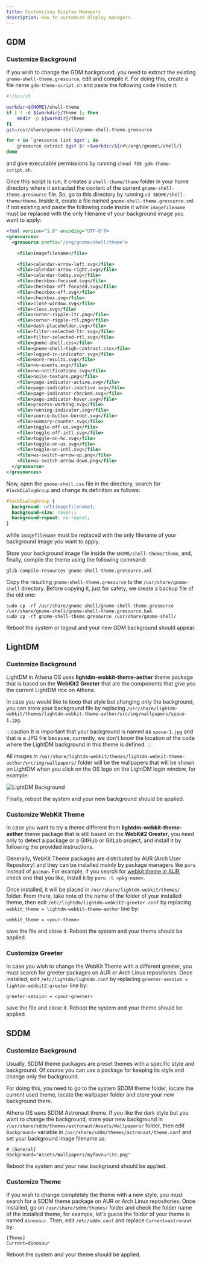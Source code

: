 ```yaml
---
title: Customizing Display Managers
description: How to customize display managers.
---
```


## GDM

### Customize Background

If you wish to change the GDM background, you need to extract the existing `gnome-shell-theme.gresource`, edit and compile it. For doing this, create a file name `gdm-theme-script.sh` and paste the following code inside it:
```bash
#!/bin/sh

workdir=${HOME}/shell-theme
if [ ! -d ${workdir}/theme ]; then
    mkdir -p ${workdir}/theme
fi
gst=/usr/share/gnome-shell/gnome-shell-theme.gresource

for r in `gresource list $gst`; do
    gresource extract $gst $r >$workdir/${r#\/org\/gnome\/shell/}
done
```
and give executable permissions by running `chmod 755 gdm-theme-script.sh`.

Once this script is run, it creates a `shell-theme/theme` folder in your home directory where it extracted the content of the current `gnome-shell-theme.gresource` file. So, go to this directory by running `cd $HOME/shell-theme/theme`. Inside it, create a file named `gnome-shell-theme.gresource.xml` if not existing and paste the following code inside it while `imagefilename` must be replaced with the only filename of your background image you want to apply:
```xml
<?xml version="1.0" encoding="UTF-8"?>
<gresources>
  <gresource prefix="/org/gnome/shell/theme">

    <file>imagefilename</file>

    <file>calendar-arrow-left.svg</file>
    <file>calendar-arrow-right.svg</file>
    <file>calendar-today.svg</file>
    <file>checkbox-focused.svg</file>
    <file>checkbox-off-focused.svg</file>
    <file>checkbox-off.svg</file>
    <file>checkbox.svg</file>
    <file>close-window.svg</file>
    <file>close.svg</file>
    <file>corner-ripple-ltr.png</file>
    <file>corner-ripple-rtl.png</file>
    <file>dash-placeholder.svg</file>
    <file>filter-selected-ltr.svg</file>
    <file>filter-selected-rtl.svg</file>
    <file>gnome-shell.css</file>
    <file>gnome-shell-high-contrast.css</file>
    <file>logged-in-indicator.svg</file>
    <file>more-results.svg</file>
    <file>no-events.svg</file>
    <file>no-notifications.svg</file>
    <file>noise-texture.png</file>
    <file>page-indicator-active.svg</file>
    <file>page-indicator-inactive.svg</file>
    <file>page-indicator-checked.svg</file>
    <file>page-indicator-hover.svg</file>
    <file>process-working.svg</file>
    <file>running-indicator.svg</file>
    <file>source-button-border.svg</file>
    <file>summary-counter.svg</file>
    <file>toggle-off-us.svg</file>
    <file>toggle-off-intl.svg</file>
    <file>toggle-on-hc.svg</file>
    <file>toggle-on-us.svg</file>
    <file>toggle-on-intl.svg</file>
    <file>ws-switch-arrow-up.png</file>
    <file>ws-switch-arrow-down.png</file>
  </gresource>
</gresources>
```
Now, open the `gnome-shell.css` file in the directory, search for `#lockDialogGroup` and change its definition as follows:
```css
#lockDialogGroup {
  background: url(imagefilename);
  background-size: cover;;
  background-repeat: no-repeat;
}
```
while `imagefilename` must be replaced with the only filename of your background image you want to apply.

Store your background image file inside the `$HOME/shell-theme/theme`, and, finally, compile the theme using the following command:
```
glib-compile-resources gnome-shell-theme.gresource.xml
```
Copy the resulting `gnome-shell-theme.gresource` to the `/usr/share/gnome-shell` directory. Before copying it, just for safety, we create a backup file of the old one:
```
sudo cp -rf /usr/share/gnome-shell/gnome-shell-theme.gresource /usr/share/gnome-shell/gnome-shell-theme.gresource.bak
sudo cp -rf gnome-shell-theme.gresource /usr/share/gnome-shell/
```
Reboot the system or logout and your new GDM background should appear.

## LightDM

### Customize Background

LightDM in Athena OS uses **lightdm-webkit-theme-aether** theme package that is based on the **WebKit2 Greeter** that are the components that give you the current LightDM rice on Athena.

In case you would like to keep that style but changing only the background, you can store your background file by replacing `/usr/share/lightdm-webkit/themes/lightdm-webkit-theme-aether/src/img/wallpapers/space-1.jpg`.

:::caution
It is important that your background is named as `space-1.jpg` and that is a JPG file because, currently, we don't know the location of the code where the LightDM background in this theme is defined.
:::

All images in `/usr/share/lightdm-webkit/themes/lightdm-webkit-theme-aether/src/img/wallpapers/` folder will be the wallpapers that will be shown on LightDM when you click on the OS logo on the LightDM login window, for example:

![LightDM Background](@assets/images/lightdm-penguin-background.png)

Finally, reboot the system and your new background should be applied.

### Customize WebKit Theme

In case you want to try a theme different from **lightdm-webkit-theme-aether** theme package that is still based on the **WebKit2 Greeter**, you need only to detect a package or a GitHub or GitLab project, and install it by following the provided instructions.

Generally, WebKit Theme packages are distributed by AUR (Arch User Repository) and they can be installed mainly by package managers like `paru` instead of `pacman`. For example, if you search for [webkit theme in AUR]([package](https://aur.archlinux.org/packages?O=0&SeB=nd&K=webkit+theme&outdated=&SB=p&SO=d&PP=50&submit=Go)), check one that you like, install it by `paru -S <pkg-name>`.

Once installed, it will be placed in `/usr/share/lightdm-webkit/themes/` folder. From there, take note of the name of the folder of your installed theme, then edit `/etc/lightdm/lightdm-webkit2-greeter.conf` by replacing `webkit_theme = lightdm-webkit-theme-aether` line by:
```
webkit_theme = <your-theme>
```
save the file and close it. Reboot the system and your theme should be applied.

### Customize Greeter

In case you wish to change the WebKit Theme with a different greeter, you must search for greeter packages on AUR or Arch Linux repositories. Once installed, edit `/etc/lightdm/lightdm.conf` by replacing `greeter-session = lightdm-webkit2-greeter` line by:
```
greeter-session = <your-greeter>
```
save the file and close it. Reboot the system and your theme should be applied.

## SDDM

### Customize Background

Usually, SDDM theme packages are preset themes with a specific style and background. Of course you can use a package for keeping its style and change only the background.

For doing this, you need to go to the system SDDM theme folder, locate the current used theme, locate the wallpaper folder and store your new background there.

Athena OS uses SDDM Astronaut theme. If you like the dark style but you want to change the background, store your new background in `/usr/share/sddm/themes/astronaut/Assets/Wallpapers/` folder, then edit `Background=` variable in `/usr/share/sddm/themes/astronaut/theme.conf` and set your background image filename as:
```
# [General]
Background="Assets/Wallpapers/myfavourite.png"
```
Reboot the system and your new background should be applied.

### Customize Theme

If you wish to change completely the theme with a new style, you must search for a SDDM theme package on AUR or Arch Linux repositories. Once installed, go on `/usr/share/sddm/themes/` folder and check the folder name of the installed theme, for example, let's guess the folder of your theme is named `dinosaur`. Then, edit `/etc/sddm.conf` and replace `Current=astronaut` by:
```
[Theme]
Current=dinosaur
```
Reboot the system and your theme should be applied.